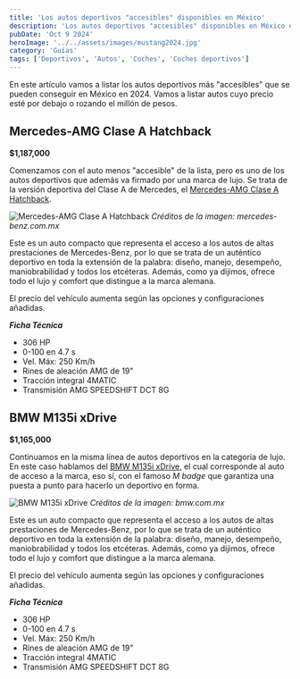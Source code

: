 ```yaml
---
title: 'Los autos deportivos "accesibles" disponibles en México'
description: 'Los autos deportivos "accesibles" disponibles en México en 2024'
pubDate: 'Oct 9 2024'
heroImage: '../../assets/images/mustang2024.jpg'
category: 'Guías'
tags: ['Deportivos', 'Autos', 'Coches', 'Coches deportivos']
---
```


En este artículo vamos a listar los autos deportivos más "accesibles" que se pueden conseguir en México en 2024.
Vamos a listar autos cuyo precio esté por debajo o rozando el millón de pesos.

## Mercedes-AMG Clase A Hatchback

**$1,187,000**

Comenzamos con el auto menos "accesible" de la lista, pero es uno de los autos deportivos que además va
firmado por una marca de lujo. Se trata de la versión deportiva del Clase A de Mercedes, el
[Mercedes-AMG Clase A Hatchback](https://www.mercedes-benz.com.mx/es/passengercars/models/hatchback/a-class/amg.html).

![Mercedes-AMG Clase A Hatchback](../../assets/images/mercedes-amg-a-class.jpeg 'Créditos de la imagen: mercedes-benz.com.mx')
_Créditos de la imagen: mercedes-benz.com.mx_

Este es un auto compacto que representa el acceso a los autos de altas prestaciones de Mercedes-Benz, por lo que se
trata de un auténtico deportivo en toda la extensión de la palabra: diseño, manejo, desempeño, maniobrabilidad y todos
los etcéteras. Además, como ya dijimos, ofrece todo el lujo y comfort que distingue a la marca alemana.

El precio del vehículo aumenta según las opciones y configuraciones añadidas.

**_Ficha Técnica_**

- 306 HP
- 0-100 en 4.7 s
- Vel. Máx: 250 Km/h
- Rines de aleación AMG de 19"
- Tracción integral 4MATIC
- Transmisión AMG SPEEDSHIFT DCT 8G

## BMW M135i xDrive

**$1,165,000**

Continuamos en la misma línea de autos deportivos en la categoria de lujo. En este caso hablamos del
[BMW M135i xDrive](https://www.bmw.com.mx/es/modelos/autos-bmw-serie-m/m135i/2021/bmw-m135i-inspiracion.html),
el cual corresponde al auto de acceso a la marca, eso sí, con el famoso _M badge_ que garantiza una puesta a punto
para hacerlo un deportivo en forma.

![BMW M135i xDrive](../../assets/images/BMW_M135i.jpg 'Créditos de la imagen: bmw.com.mx')
_Créditos de la imagen: bmw.com.mx_

Este es un auto compacto que representa el acceso a los autos de altas prestaciones de Mercedes-Benz, por lo que se
trata de un auténtico deportivo en toda la extensión de la palabra: diseño, manejo, desempeño, maniobrabilidad y todos
los etcéteras. Además, como ya dijimos, ofrece todo el lujo y comfort que distingue a la marca alemana.

El precio del vehículo aumenta según las opciones y configuraciones añadidas.

**_Ficha Técnica_**

- 306 HP
- 0-100 en 4.7 s
- Vel. Máx: 250 Km/h
- Rines de aleación AMG de 19"
- Tracción integral 4MATIC
- Transmisión AMG SPEEDSHIFT DCT 8G
